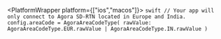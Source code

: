 <PlatformWrapper platform={["ios","macos"]}>
    ```swift
    // Your app will only connect to Agora SD-RTN located in Europe and India.
    config.areaCode = AgoraAreaCodeType(
        rawValue: AgoraAreaCodeType.EUR.rawValue | AgoraAreaCodeType.IN.rawValue
    )
    ```
</PlatformWrapper>